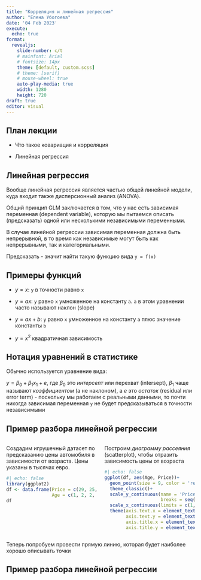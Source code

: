 ```yaml
---
title: "Корреляция и линейная регрессия"
author: "Елена Убогоева"
date: '04 Feb 2023'
execute: 
  echo: true
format: 
  revealjs:
    slide-number: c/t
    # mainfont: Arial
    # fontsize: 14px
    theme: [default, custom.scss]
    # theme: [serif]
    # mouse-wheel: true
    auto-play-media: true
    width: 1280
    height: 720
draft: true
editor: visual
---
```


## План лекции

-   Что такое ковариация и корреляция

-   Линейная регрессия

## Линейная регрессия

Вообще линейная регрессия является частью общей линейной модели, куда входит также дисперсионный анализ (ANOVA).

Общий принцип GLM заключается в том, что у нас есть зависимая переменная (dependent variable), которую мы пытаемся описать (предсказать) одной или несколькими независимыми переменными.

В случае линейной регрессии зависимая переменная должна быть непрерывной, в то время как независимые могут быть как непрерывными, так и категориальными.

Предсказать - значит найти такую функцию вида `y = f(x)`

## Примеры функций

-   $y = x$: `y` в точности равно `x`

-   $y = ax$: `y` равно `x` умноженное на константу `a`. `a` в этом уравнении часто называют наклон (slope)

-   $y = ax + b$: `y` равно `x` умноженное на константу `a` плюс значение константы `b`

-   $y = x^2$ квадратичная зависимость

## Нотация уравнений в статистике

Обычно используется уравнение вида:

$y = \beta_0 + \beta_1x_1 + e$, где $\beta_0$ это *интерсепт* или перехват (intersept), $\beta_1$ чаще называют *коэффициентом* (а не наклоном), а $e$ это *остаток* (residual или error term) - поскольку мы работаем с реальными данными, то почти никогда зависимая переменная `y` не будет предсказываться в точности независимыми

## Пример разбора линейной регрессии

::: columns
::: {.column width="50%"}
Создадим игрушечный датасет по предсказанию цены автомобиля в зависимости от возраста. Цены указаны в тысячах евро.

```r
#| echo: false
library(ggplot2)
df <- data.frame(Price = c(29, 25, 21, 18, 15, 15), 
                 Age = c(1, 2, 2, 3, 4, 5))
df
```
:::

::: {.column width="50%"}
Построим *диаграмму рассеяния* (scatterplot), чтобы отразить зависимость цены от возраста

```r
#| echo: false
ggplot(df, aes(Age, Price))+
  geom_point(size = 9, color = 'red3')+
  theme_classic()+
  scale_y_continuous(name = 'Price, k€', limits = c(10, 30),
                     breaks = seq(10, 30, 5))+
  scale_x_continuous(limits = c(1,6), breaks = 1:6)+
  theme(axis.text.x = element_text(size = 20),
        axis.text.y = element_text(size = 20),
        axis.title.x = element_text(size = 24),
        axis.title.y = element_text(size = 24))
```
:::
:::

Теперь попробуем провести прямую линию, которая будет наиболее хорошо описывать точки

## Пример разбора линейной регрессии
